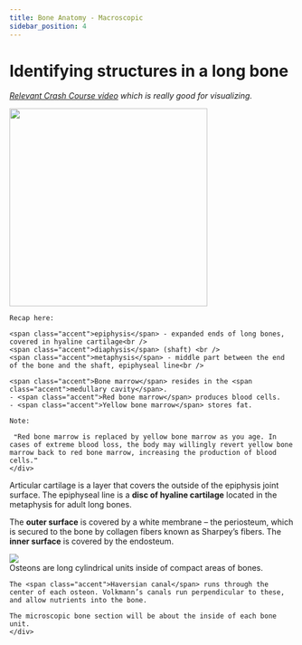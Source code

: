 ```yaml
---
title: Bone Anatomy - Macroscopic
sidebar_position: 4
---
```



# Identifying structures in a long bone

<CheckYoWork
  title="What is the powerhouse of the cell?"
  subtext="Skibidi"
  choiceA="Nucleus"
  choiceB="Mitochondria"
  choiceC="Ribosome"
  choiceD="Endoplasmic Reticulum"
  answer={1}
  explanation="dlfkjdlfkjsl"
/>

*<a href="https://youtu.be/rDGqkMHPDqE?si=bqlvV3rXlPIbvwTE&t=232">Relevant Crash Course video</a> which is really good for visualizing.*

<div class="doc-flex">
    <img src="https://upload.wikimedia.org/wikipedia/commons/thumb/9/94/Illu_long_bone.jpg/250px-Illu_long_bone.jpg" width="350px" class="doc-image img-margin-right"/>
    <div>

    Recap here: 

    <span class="accent">epiphysis</span> - expanded ends of long bones, covered in hyaline cartilage<br />
    <span class="accent">diaphysis</span> (shaft) <br />
    <span class="accent">metaphysis</span> - middle part between the end of the bone and the shaft, epiphyseal line<br />

    <span class="accent">Bone marrow</span> resides in the <span class="accent">medullary cavity</span>. 
    - <span class="accent">Red bone marrow</span> produces blood cells.
    - <span class="accent">Yellow bone marrow</span> stores fat.

    Note:

     ❝Red bone marrow is replaced by yellow bone marrow as you age. In cases of extreme blood loss, the body may willingly revert yellow bone marrow back to red bone marrow, increasing the production of blood cells.❞ 
    </div>
</div>

<span class="accent">Articular cartilage</span> is a layer that covers the outside of the epiphysis joint surface.
The <span class="accent">epiphyseal line</span> is a **disc of hyaline cartilage** located in the metaphysis for adult long bones.

The **outer surface** is covered by a white membrane – the <span class="accent">periosteum</span>, which is secured to the bone by collagen fibers known as <span class="accent">Sharpey’s fibers</span>. The **inner surface** is covered by the <span class="accent">endosteum.</span>

<div class="doc-flex">
    <img src="https://upload.wikimedia.org/wikipedia/commons/3/34/Illu_compact_spongy_bone.jpg" class="img-margin-right doc-image" />
    <div>
    <span class="accent">Osteons</span> are long cylindrical units inside of compact areas of bones. 

    The <span class="accent">Haversian canal</span> runs through the center of each osteon. Volkmann’s canals run perpendicular to these, and allow nutrients into the bone.

    The microscopic bone section will be about the inside of each bone unit.
    </div>
</div>



